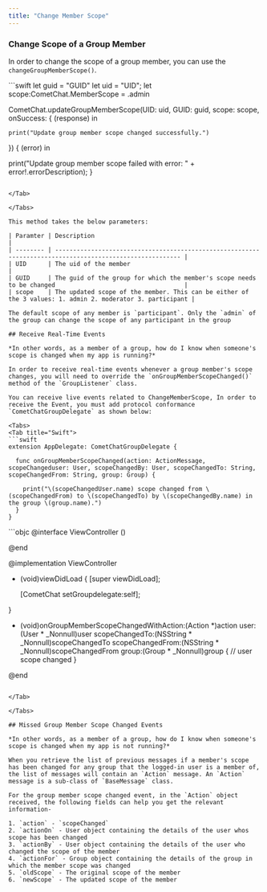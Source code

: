 ```yaml
---
title: "Change Member Scope"
---
```




### Change Scope of a Group Member

In order to change the scope of a group member, you can use the `changeGroupMemberScope()`.

<Tabs>
<Tab title="Swift">
```swift
let guid = "GUID"
let uid = "UID";
let scope:CometChat.MemberScope = .admin

CometChat.updateGroupMemberScope(UID: uid, GUID: guid, scope: scope, onSuccess: { (response) in

 	print("Update group member scope changed successfully.")

}) { (error) in

  print("Update group member scope failed with error: " + error!.errorDescription);
}
```

</Tab>

</Tabs>

This method takes the below parameters:

| Paramter | Description                                                                                               |
| -------- | --------------------------------------------------------------------------------------------------------- |
| UID      | The uid of the member                                                                                     |
| GUID     | The guid of the group for which the member's scope needs to be changed                                    |
| scope    | The updated scope of the member. This can be either of the 3 values: 1. admin 2. moderator 3. participant |

The default scope of any member is `participant`. Only the `admin` of the group can change the scope of any participant in the group

## Receive Real-Time Events

*In other words, as a member of a group, how do I know when someone's scope is changed when my app is running?*

In order to receive real-time events whenever a group member's scope changes, you will need to override the `onGroupMemberScopeChanged()` method of the `GroupListener` class.

You can receive live events related to ChangeMemberScope, In order to receive the Event, you must add protocol conformance `CometChatGroupDelegate` as shown below:

<Tabs>
<Tab title="Swift">
```swift
extension AppDelegate: CometChatGroupDelegate {

  func onGroupMemberScopeChanged(action: ActionMessage, scopeChangeduser: User, scopeChangedBy: User, scopeChangedTo: String, scopeChangedFrom: String, group: Group) {

    print("\(scopeChangedUser.name) scope changed from \(scopeChangedFrom) to \(scopeChangedTo) by \(scopeChangedBy.name) in the group \(group.name).")
  }
}
```

</Tab>

<Tab title="Objective C">
```objc
@interface ViewController ()<CometChatGroupDelegate>

@end

@implementation ViewController

- (void)viewDidLoad {
    [super viewDidLoad];

    [CometChat setGroupdelegate:self];

}

- (void)onGroupMemberScopeChangedWithAction:(Action *)action user:(User * _Nonnull)user scopeChangedTo:(NSString * _Nonnull)scopeChangedTo scopeChangedFrom:(NSString * _Nonnull)scopeChangedFrom group:(Group * _Nonnull)group {
    // user scope changed
}

@end
```

</Tab>

</Tabs>

## Missed Group Member Scope Changed Events

*In other words, as a member of a group, how do I know when someone's scope is changed when my app is not running?*

When you retrieve the list of previous messages if a member's scope has been changed for any group that the logged-in user is a member of, the list of messages will contain an `Action` message. An `Action` message is a sub-class of `BaseMessage` class.

For the group member scope changed event, in the `Action` object received, the following fields can help you get the relevant information-

1. `action` - `scopeChanged`
2. `actionOn` - User object containing the details of the user whos scope has been changed
3. `actionBy` - User object containing the details of the user who changed the scope of the member
4. `actionFor` - Group object containing the details of the group in which the member scope was changed
5. `oldScope` - The original scope of the member
6. `newScope` - The updated scope of the member
